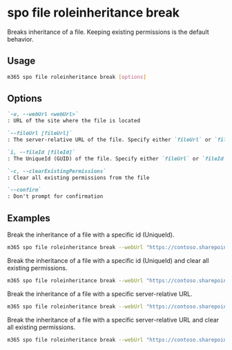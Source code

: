 
# spo file roleinheritance break

Breaks inheritance of a file. Keeping existing permissions is the default behavior.

## Usage

```sh
m365 spo file roleinheritance break [options]
```

## Options

```md defintion-list
`-u, --webUrl <webUrl>`
: URL of the site where the file is located

`--fileUrl [fileUrl]`
: The server-relative URL of the file. Specify either `fileUrl` or `fileId` but not both

`i, --fileId [fileId]`
: The UniqueId (GUID) of the file. Specify either `fileUrl` or `fileId` but not both

`-c, --clearExistingPermissions`
: Clear all existing permissions from the file

`--confirm`
: Don't prompt for confirmation
```

<Global />

## Examples

Break the inheritance of a file with a specific id (UniqueId).

```sh
m365 spo file roleinheritance break --webUrl "https://contoso.sharepoint.com/sites/project-x" --fileId "b2307a39-e878-458b-bc90-03bc578531d6"
```

Break the inheritance of a file with a specific id (UniqueId) and clear all existing permissions.

```sh
m365 spo file roleinheritance break --webUrl "https://contoso.sharepoint.com/sites/project-x" --fileId "b2307a39-e878-458b-bc90-03bc578531d6" --clearExistingPermissions
```

Break the inheritance of a file with a specific server-relative URL.

```sh
m365 spo file roleinheritance break --webUrl "https://contoso.sharepoint.com/sites/project-x" --fileUrl "/sites/project-x/documents/Test1.docx"
```

Break the inheritance of a file with a specific server-relative URL and clear all existing permissions.

```sh
m365 spo file roleinheritance break --webUrl "https://contoso.sharepoint.com/sites/project-x" --fileUrl "/sites/project-x/documents/Test1.docx" --clearExistingPermissions
```

